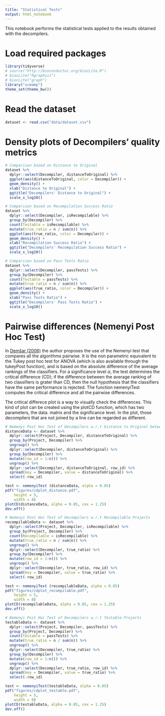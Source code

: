 ```yaml
---
title: "Statistical Tests"
output: html_notebook
---
```


This notebook performs the statistical tests applied to the results obtained with the decompilers.

# Load required packages

```r
library(tidyverse)
# source("http://bioconductor.org/biocLite.R")
# biocLite("Rgraphviz")
# biocLite("graph")
library("scmamp")
theme_set(theme_bw())
```

# Read the dataset

```r
dataset <- read.csv("data/dataset.csv")
```

# Density plots of Decompilers' quality metrics

```r
# Comparison based on Distance to Original
dataset %>% 
  dplyr::select(Decompiler, distanceToOriginal) %>% 
  ggplot(aes(distanceToOriginal, color = Decompiler)) +
  geom_density() +
  xlab("Distance to Original") +
  ggtitle("Decompilers' Distance to Original") +
  scale_x_log10()

# Comparison based on Recompilation Success Ratio
dataset %>%
  dplyr::select(Decompiler, isRecompilable) %>%
  group_by(Decompiler) %>%
  count(Testable = isRecompilable) %>%
  mutate(true_ratio = n / sum(n)) %>% 
  ggplot(aes(true_ratio, color = Decompiler)) +
  geom_density() +
  xlab("Recompilation Success Ratio") +
  ggtitle("Decompilers' Recompilation Success Ratio") +
  scale_x_log10()

# Comparison based on Pass Tests Ratio
dataset %>%
  dplyr::select(Decompiler, passTests) %>%
  group_by(Decompiler) %>%
  count(Testable = passTests) %>%
  mutate(true_ratio = n / sum(n)) %>% 
  ggplot(aes(true_ratio, color = Decompiler)) +
  geom_density() +
  xlab("Pass Tests Ratio") +
  ggtitle("Decompilers' Pass Tests Ratio") +
  scale_x_log10()
```

# Pairwise differences (Nemenyi Post Hoc Test)

In [Demšar (2006)](https://dl.acm.org/citation.cfm?id=1248548) the author proposes the use of the Nemenyi test that compares all the algorithms pairwise. It is the non parametric equivalent to the Tukey post hoc test for ANOVA (which is also available through the tukeyPost function), and is based on the absolute difference of the average rankings of the classifiers. For a significance level $\alpha$, the test determines the critical difference (CD); if the difference between the average ranking of two classifiers is grater than CD, then the null hypothesis that the classifiers have the same performance is rejected. The function nemenyiTest computes the critical difference and all the pairwise differences.

The critical differece plot is a way to visually check the differences. This kind of plot can be created using the plotCD function, which has two parameters, the data. matrix and the significance level. In the plot, those decompilers that are not joined by a line can be regarded as different.

```r
# Nemenyi Post Hoc Test of Decompilers w.r.t Distance to Original between Types
distanceData <- dataset %>%
  dplyr::select(Project, Decompiler, distanceToOriginal) %>%
  group_by(Project, Decompiler) %>%
  ungroup() %>%
  dplyr::select(Decompiler, distanceToOriginal) %>%
  group_by(Decompiler) %>%
  mutate(row_id = 1:n()) %>%
  ungroup() %>%
  dplyr::select(Decompiler, distanceToOriginal, row_id) %>%
  spread(key = Decompiler, value = distanceToOriginal) %>%
  select(-row_id)

test <- nemenyiTest (distanceData, alpha = 0.05)
pdf("figures/cdplot_distance.pdf",
    height = 5,
    width = 8)
plotCD(distanceData, alpha = 0.05, cex = 1.25)
dev.off()

# Nemenyi Post Hoc Test of Decompilers w.r.t Recompilable Projects
recompilableData <- dataset %>%
  dplyr::select(Project, Decompiler, isRecompilable) %>%
  group_by(Project, Decompiler) %>%
  count(Recompilable = isRecompilable) %>%
  mutate(true_ratio = n / sum(n)) %>%
  ungroup() %>%
  dplyr::select(Decompiler, true_ratio) %>%
  group_by(Decompiler) %>%
  mutate(row_id = 1:n()) %>%
  ungroup() %>%
  dplyr::select(Decompiler, true_ratio, row_id) %>%
  spread(key = Decompiler, value = true_ratio) %>%
  select(-row_id)

test <- nemenyiTest (recompilableData, alpha = 0.05)
pdf("figures/cdplot_recompilable.pdf",
    height = 5,
    width = 8)
plotCD(recompilableData, alpha = 0.05, cex = 1.25)
dev.off()

# Nemenyi Post Hoc Test of Decompilers w.r.t Testable Projects
testableData <- dataset %>%
  dplyr::select(Project, Decompiler, passTests) %>%
  group_by(Project, Decompiler) %>%
  count(Testable = passTests) %>%
  mutate(true_ratio = n / sum(n)) %>%
  ungroup() %>%
  dplyr::select(Decompiler, true_ratio) %>%
  group_by(Decompiler) %>%
  mutate(row_id = 1:n()) %>%
  ungroup() %>%
  dplyr::select(Decompiler, true_ratio, row_id) %>%
  spread(key = Decompiler, value = true_ratio) %>%
  select(-row_id)

test <- nemenyiTest(testableData, alpha = 0.05)
pdf("figures/cdplot_testable.pdf",
    height = 5,
    width = 8)
plotCD(testableData, alpha = 0.05, cex = 1.25)
dev.off() 
```